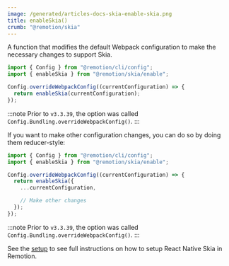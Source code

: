 ```yaml
---
image: /generated/articles-docs-skia-enable-skia.png
title: enableSkia()
crumb: "@remotion/skia"
---
```


A function that modifies the default Webpack configuration to make the necessary changes to support Skia.

```ts twoslash title="remotion.config.ts"
import { Config } from "@remotion/cli/config";
import { enableSkia } from "@remotion/skia/enable";

Config.overrideWebpackConfig((currentConfiguration) => {
  return enableSkia(currentConfiguration);
});
```

:::note
Prior to `v3.3.39`, the option was called `Config.Bundling.overrideWebpackConfig()`.
:::

If you want to make other configuration changes, you can do so by doing them reducer-style:

```ts twoslash title="remotion.config.ts"
import { Config } from "@remotion/cli/config";
import { enableSkia } from "@remotion/skia/enable";

Config.overrideWebpackConfig((currentConfiguration) => {
  return enableSkia({
    ...currentConfiguration,

    // Make other changes
  });
});
```

:::note
Prior to `v3.3.39`, the option was called `Config.Bundling.overrideWebpackConfig()`.
:::

See the [setup](/docs/skia) to see full instructions on how to setup React Native Skia in Remotion.
